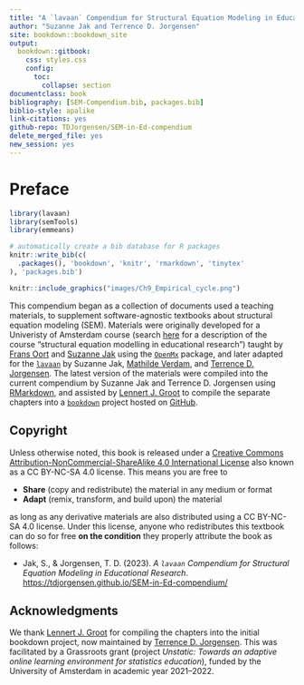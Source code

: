 ```yaml
---
title: "A `lavaan` Compendium for Structural Equation Modeling in Educational Research"
author: "Suzanne Jak and Terrence D. Jorgensen"
site: bookdown::bookdown_site
output: 
  bookdown::gitbook:
    css: styles.css
    config:
      toc:
        collapse: section
documentclass: book
bibliography: [SEM-Compendium.bib, packages.bib]
biblio-style: apalike
link-citations: yes
github-repo: TDJorgensen/SEM-in-Ed-compendium
delete_merged_file: yes
new_session: yes
---
```


# Preface {-}

```r
library(lavaan)
library(semTools)
library(emmeans)

# automatically create a bib database for R packages
knitr::write_bib(c(
  .packages(), 'bookdown', 'knitr', 'rmarkdown', 'tinytex'
), 'packages.bib')
```

```r
knitr::include_graphics("images/Ch9_Empirical_cycle.png")
```


This compendium began as a collection of documents used a teaching materials, to supplement software-agnostic textbooks about structural equation modeling (SEM).  Materials were originally developed for a Univeristy of Amsterdam course (search [here](https://studiegids.uva.nl/) for a description of the course "structural equation modelling in educational research") taught by [Frans Oort](https://orcid.org/0000-0003-1823-7105) and [Suzanne Jak](https://orcid.org/0000-0002-2223-5594) using the [`OpenMx`](http://openmx.ssri.psu.edu/) package, and later adapted for the [`lavaan`](https://lavaan.ugent.be/) by Suzanne Jak, [Mathilde Verdam](https://orcid.org/0000-0002-2479-8817), and [Terrence D. Jorgensen](https://orcid.org/0000-0001-5111-6773). The latest version of the materials were compiled into the current compendium by Suzanne Jak and Terrence D. Jorgensen using [RMarkdown](https://rmarkdown.rstudio.com/), and assisted by [Lennert J. Groot](https://orcid.org/0000-0002-8711-6086) to compile the separate chapters into a [`bookdown`](https://bookdown.org/) project hosted on [GitHub](https://github.com/TDJorgensen/SEM-in-Ed-compendium).


## Copyright {-}

Unless otherwise noted, this book is released under a [Creative Commons Attribution-NonCommercial-ShareAlike 4.0 International License](https://creativecommons.org/licenses/by-nc-sa/4.0/) also known as a CC BY-NC-SA 4.0 license. This means you are free to 

- **Share** (copy and redistribute) the material in any medium or format
- **Adapt** (remix, transform, and build upon) the material

as long as any derivative materials are also distributed using a CC BY-NC-SA 4.0 license. Under this license, anyone who redistributes this textbook can do so for free **on the condition** they properly attribute the book as follows:

- Jak, S., \& Jorgensen, T. D. (2023). *A `lavaan` Compendium for Structural Equation Modeling in Educational Research*. <https://tdjorgensen.github.io/SEM-in-Ed-compendium/>


## Acknowledgments {-}

We thank [Lennert J. Groot](https://orcid.org/0000-0002-8711-6086) for compiling the chapters into the initial bookdown project, now maintained by [Terrence D. Jorgensen](https://orcid.org/0000-0001-5111-6773).  This was facilitated by a Grassroots grant (project *Unstatic: Towards an adaptive online learning environment for statistics education*), funded by the University of Amsterdam in academic year 2021--2022.

